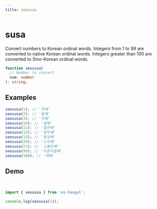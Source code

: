 ```yaml
---
title: seosusa
---
```



# susa

Convert numbers to Korean ordinal words.
Integers from 1 to 99 are converted to native Korean ordinal words.
Integers greater than 100 are converted to Sino-Korean ordinal words.

```typescript
function seosusa(
  // Number to convert
  num: number
): string;
```

## Examples

```typescript
seosusa(1); // '첫째'
seosusa(2); // '둘째'
seosusa(3); // '셋째'
seosusa(10); // '열째'
seosusa(11); // '열한째'
seosusa(12); // '열두째'
seosusa(13); // '열셋째'
seosusa(20); // '스무째'
seosusa(21); // '스물한째'
seosusa(99); // '아흔아홉째'
seosusa(100); // '백째'
```

## Demo

<br />

<Sandpack>

```ts index.ts
import { seosusa } from 'es-hangul';

console.log(seosusa(1));
```

</Sandpack>
